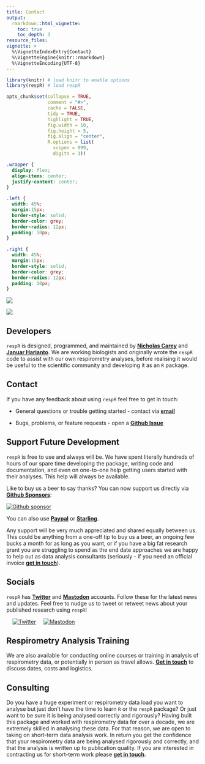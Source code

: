 ```yaml
---
title: Contact
output: 
  rmarkdown::html_vignette:
    toc: true
    toc_depth: 3
resource_files:
vignette: >
  %\VignetteIndexEntry{Contact}
  %\VignetteEngine{knitr::rmarkdown}
  %\VignetteEncoding{UTF-8}
---
```


```r
library(knitr) # load knitr to enable options
library(respR) # load respR

opts_chunk$set(collapse = TRUE, 
               comment = "#>", 
               cache = FALSE, 
               tidy = TRUE, 
               highlight = TRUE, 
               fig.width = 10, 
               fig.height = 5,
               fig.align = "center",
               R.options = list(
                 scipen = 999, 
                 digits = 3))
```

<!-- avoid border around images -->
<style>
    img {
        border: 10;
    }
</style>

```css
.wrapper {
  display: flex;
  align-items: center;
  justify-content: center;
}

.left {
  width: 45%;
  margin:15px; 
  border-style: solid;
  border-color: grey;
  border-radius: 12px;
  padding: 10px; 
}

.right {
  width: 45%;
  margin:15px; 
  border-style: solid;
  border-color: grey;
  border-radius: 12px;
  padding: 10px; 
}
```

<div class="wrapper">
<div class="left">
![](https://metrics.lecoq.io/nicholascarey?template=classic&base.community=0&isocalendar=1&introduction=1&base=header%2C%20activity%2C%20community%2C%20repositories%2C%20metadata&base.indepth=false&base.hireable=false&base.skip=false&isocalendar=false&isocalendar.duration=half-year&introduction=false&introduction.title=true&config.timezone=Europe%2FLondon)
</div>
<div class="right">
![](https://metrics.lecoq.io/januarharianto?template=classic&base.community=0&isocalendar=1&introduction=1&base=header%2C%20activity%2C%20community%2C%20repositories%2C%20metadata&base.indepth=false&base.hireable=false&base.skip=false&isocalendar=false&isocalendar.duration=half-year&introduction=false&introduction.title=true&config.timezone=Europe%2FLondon)
</div>
</div>

## Developers

`respR` is designed, programmed, and maintained by [**Nicholas Carey**](https://github.com/nicholascarey) and [**Januar Harianto**](https://github.com/januarharianto). We are working biologists and originally wrote the `respR` code to assist with our own respirometry analyses, before realising it would be useful to the scientific community and developing it as an `R` package. 

## Contact

If you have any feedback about using `respR` feel free to get in touch: 

- General questions or trouble getting started - contact via [**email**](mailto:nicholascarey@gmail.com)

- Bugs, problems, or feature requests - open a [**Github Issue**](https://github.com/januarharianto/respR/issues)

## Support Future Development

`respR` is free to use and always will be. We have spent literally hundreds of hours of our spare time developing the package, writing code and documentation, and even on one-to-one help getting users started with their analyses. This help will always be available.

Like to buy us a beer to say thanks? You can now support us directly via [**Github Sponsors**](https://github.com/sponsors/nicholascarey):

[![Github sponsor](https://img.shields.io/static/v1?label=Sponsor&message=%E2%9D%A4&logo=GitHub&style=social)](https://github.com/sponsors/nicholascarey)

You can also use [**Paypal**](https://www.paypal.me/njcarey) or [**Starling**](https://settleup.starlingbank.com/nicholascarey). 

Any support will be very much appreciated and shared equally between us. This could be anything from a one-off tip to buy us a beer, an ongoing few bucks a month for as long as you want, or if you have a big fat research grant you are struggling to spend as the end date approaches we are happy to help out as data analysis consultants (seriously - if you need an official invoice [**get in touch**](mailto:nicholascarey@gmail.com)).

## Socials

`respR` has [**Twitter**](https://twitter.com/respR_pkg) and **<a rel="me" href="https://mas.to/@respR">Mastodon</a>** accounts. Follow these for the latest news and updates. Feel free to nudge us to tweet or retweet news about your published research using `respR`!

&nbsp; &nbsp; [![Twitter](https://img.shields.io/twitter/follow/respR_pkg.svg?label=Follow&style=social)](https://twitter.com/respR_pkg?ref_src=twsrc%5Etfw) &nbsp; &nbsp; [![Mastodon](https://img.shields.io/badge/dynamic/json?label=Mastodon&query=totalItems&url=https%3A%2F%2Fmas.to%2Fusers%2FrespR%2Ffollowers.json&logo=mastodon&style=social)](https://mas.to/@respR)

## Respirometry Analysis Training 

We are also available for conducting online courses or training in analysis of respirometry data, or potentially in person as travel allows. [**Get in touch**](mailto:nicholascarey@gmail.com) to discuss dates, costs and logistics. 

## Consulting

Do you have a huge experiment or respirometry data load you want to analyse but just don't have the time to learn `R` or the `respR` package? Or just want to be sure it is being analysed correctly and rigorously? Having built this package and worked with respirometry data for over a decade, we are extremely skilled in analysing these data. For that reason, we are open to taking on short-term data analysis work. In return you get the confidence that your respirometry data are being analysed rigorously and correctly, and that the analysis is written up to publication quality. If you are interested in contracting us for short-term work please [**get in touch**](mailto:nicholascarey@gmail.com).

